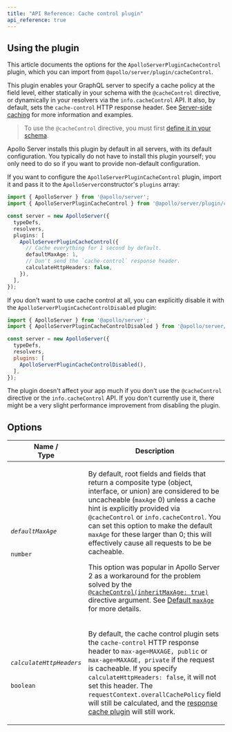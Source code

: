 ```yaml
---
title: "API Reference: Cache control plugin"
api_reference: true
---
```


## Using the plugin

This article documents the options for the `ApolloServerPluginCacheControl` plugin, which you can import from `@apollo/server/plugin/cacheControl`.

This plugin enables your GraphQL server to specify a cache policy at the field level, either statically in your schema with the `@cacheControl` directive, or dynamically in your resolvers via the `info.cacheControl` API. It also, by default, sets the `cache-control` HTTP response header. See [Server-side caching](../../performance/caching/) for more information and examples.

> To use the `@cacheControl` directive, you must first [define it in your schema](../../performance/caching/#in-your-schema-static).

Apollo Server installs this plugin by default in all servers, with its default configuration.  You typically do not have to install this plugin yourself; you only need to do so if you want to provide non-default configuration.

If you want to configure the `ApolloServerPluginCacheControl` plugin, import it and pass it to the `ApolloServer`constructor's `plugins` array:

<MultiCodeBlock>

```ts
import { ApolloServer } from '@apollo/server';
import { ApolloServerPluginCacheControl } from '@apollo/server/plugin/cacheControl';

const server = new ApolloServer({
  typeDefs,
  resolvers,
  plugins: [
    ApolloServerPluginCacheControl({
      // Cache everything for 1 second by default.
      defaultMaxAge: 1,
      // Don't send the `cache-control` response header.
      calculateHttpHeaders: false,
    }),
  ],
});
```

</MultiCodeBlock>

If you don't want to use cache control at all, you can explicitly disable it with the `ApolloServerPluginCacheControlDisabled` plugin:

```js
import { ApolloServer } from '@apollo/server';
import { ApolloServerPluginCacheControlDisabled } from '@apollo/server/plugin/disabled';

const server = new ApolloServer({
  typeDefs,
  resolvers,
  plugins: [
    ApolloServerPluginCacheControlDisabled(),
  ],
});
```

The plugin doesn't affect your app much if you don't use the `@cacheControl` directive or the `info.cacheControl` API. If you don't currently use it, there might be a very slight performance improvement from disabling the plugin.

## Options

<table class="field-table">
  <thead>
    <tr>
      <th>Name /<br/>Type</th>
      <th>Description</th>
    </tr>
  </thead>

<tbody>

<tr>
<td>

###### `defaultMaxAge`

`number`
</td>
<td>

By default, root fields and fields that return a composite type (object, interface, or union) are considered to be uncacheable (`maxAge` 0) unless a cache hint is explicitly provided via `@cacheControl` or `info.cacheControl`. You can set this option to make the default `maxAge` for these larger than 0; this will effectively cause all requests to be be cacheable.

This option was popular in Apollo Server 2 as a workaround for the problem solved by the [`@cacheControl(inheritMaxAge: true)`](../../performance/caching/#in-your-schema-static) directive argument. See [Default `maxAge`](../../performance/caching/#default-maxage) for more details.

</td>
</tr>

<tr>
<td>

###### `calculateHttpHeaders`

`boolean`
</td>
<td>

By default, the cache control plugin sets the `cache-control` HTTP response header to `max-age=MAXAGE, public` or `max-age=MAXAGE, private` if the request is cacheable. If you specify `calculateHttpHeaders: false`, it will not set this header. The `requestContext.overallCachePolicy` field will still be calculated, and the [response cache plugin](../../performance/caching/#caching-with-responsecacheplugin-advanced) will still work.

</td>
</tr>


</tbody>
</table>
